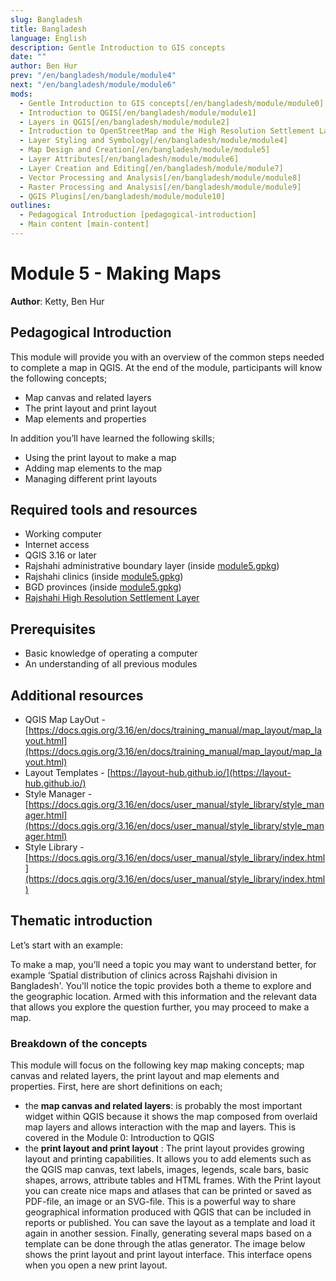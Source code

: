 ```yaml
---
slug: Bangladesh
title: Bangladesh
language: English
description: Gentle Introduction to GIS concepts
date: ""
author: Ben Hur
prev: "/en/bangladesh/module/module4"
next: "/en/bangladesh/module/module6"
mods:
  - Gentle Introduction to GIS concepts[/en/bangladesh/module/module0]
  - Introduction to QGIS[/en/bangladesh/module/module1]
  - Layers in QGIS[/en/bangladesh/module/module2]
  - Introduction to OpenStreetMap and the High Resolution Settlement Layer (HRSL)[/en/bangladesh/module/module3]
  - Layer Styling and Symbology[/en/bangladesh/module/module4]
  - Map Design and Creation[/en/bangladesh/module/module5]
  - Layer Attributes[/en/bangladesh/module/module6]
  - Layer Creation and Editing[/en/bangladesh/module/module7]
  - Vector Processing and Analysis[/en/bangladesh/module/module8]
  - Raster Processing and Analysis[/en/bangladesh/module/module9]
  - QGIS Plugins[/en/bangladesh/module/module10]
outlines:
  - Pedagogical Introduction [pedagogical-introduction]
  - Main content [main-content]
---
```


# Module 5 - Making Maps

**Author**: Ketty, Ben Hur

## Pedagogical Introduction

This module will provide you with an overview of the common steps needed to complete a map in QGIS. At the end of the module, participants will know the following concepts;

- Map canvas and related layers
- The print layout and print layout
- Map elements and properties

In addition you’ll have learned the following skills;

- Using the print layout to make a map
- Adding map elements to the map
- Managing different print layouts

## Required tools and resources

- Working computer
- Internet access
- QGIS 3.16 or later
- Rajshahi administrative boundary layer (inside [module5.gpkg](data/module5.gpkg))
- Rajshahi clinics (inside [module5.gpkg](data/module5.gpkg))
- BGD provinces (inside [module5.gpkg](data/module5.gpkg))
- [Rajshahi High Resolution Settlement Layer](data/HRSL_BGD_Rajshahi_Population.tif)

## Prerequisites

- Basic knowledge of operating a computer
- An understanding of all previous modules

## Additional resources

- QGIS Map LayOut - [https://docs.qgis.org/3.16/en/docs/training_manual/map_layout/map_layout.html](https://docs.qgis.org/3.16/en/docs/training_manual/map_layout/map_layout.html)
- Layout Templates - [https://layout-hub.github.io/](https://layout-hub.github.io/)
- Style Manager - [https://docs.qgis.org/3.16/en/docs/user_manual/style_library/style_manager.html](https://docs.qgis.org/3.16/en/docs/user_manual/style_library/style_manager.html)
- Style Library - [https://docs.qgis.org/3.16/en/docs/user_manual/style_library/index.html](https://docs.qgis.org/3.16/en/docs/user_manual/style_library/index.html)

## Thematic introduction

Let’s start with an example:

To make a map, you’ll need a topic you may want to understand better, for example ‘Spatial distribution of clinics across Rajshahi division in Bangladesh'. You'll notice the topic provides both a theme to explore and the geographic location. Armed with this information and the relevant data that allows you explore the question further, you may proceed to make a map.

### Breakdown of the concepts

This module will focus on the following key map making concepts; map canvas and related layers, the print layout and map elements and properties. First, here are short definitions on each;

- the **map canvas and related layers**: is probably the most important widget within QGIS because it shows the map composed from overlaid map layers and allows interaction with the map and layers. This is covered in the Module 0: Introduction to QGIS
- the **print layout and print layout** : The print layout provides growing layout and printing capabilities. It allows you to add elements such as the QGIS map canvas, text labels, images, legends, scale bars, basic shapes, arrows, attribute tables and HTML frames. With the Print layout you can create nice maps and atlases that can be printed or saved as PDF-file, an image or an SVG-file. This is a powerful way to share geographical information produced with QGIS that can be included in reports or published. You can save the layout as a template and load it again in another session. Finally, generating several maps based on a template can be done through the atlas generator. The image below shows the print layout and print layout interface. This interface opens when you open a new print layout.
